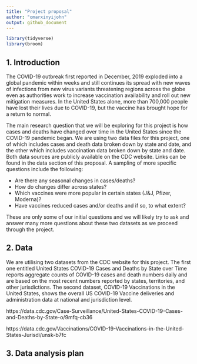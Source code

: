 ```yaml
---
title: "Project proposal"
author: "omarxinyijohn"
output: github_document
---
```


```r
library(tidyverse)
library(broom)
```

## 1. Introduction

The COVID-19 outbreak first reported in December, 2019 exploded into a global pandemic within weeks and still continues its spread with new waves of infections from new virus variants threatening regions across the globe even as authorities work to increase vaccination availability and roll out new mitigation measures. In the United States alone, more than 700,000 people have lost their lives due to COVID-19, but the vaccine has brought hope for a return to normal. 

The main research question that we will be exploring for this project is how cases and deaths have changed over time in the United States since the COVID-19 pandemic began. We are using two data files for this project, one of which includes cases and death data broken down by state and date, and the other which includes vaccination data broken down by state and date. Both data sources are publicly available on the CDC website. Links can be found in the data section of this proposal. A sampling of more specific questions include the following:

- Are there any seasonal changes in cases/deaths?
- How do changes differ across states?
- Which vaccines were more popular in certain states (J&J, Pfizer, Moderna)?
- Have vaccines reduced cases and/or deaths and if so, to what extent?

These are only some of our initial questions and we will likely try to ask and answer many more questions about these two datasets as we proceed through the project.



## 2. Data

We are utilising two datasets from the CDC website for this project. The first one entitled United States COVID-19 Cases and Deaths by State over Time reports aggregate counts of COVID-19 cases and death numbers daily and are based on the most recent numbers reported by states, territories, and other jurisdictions. The second dataset, COVID-19 Vaccinations in the United States, shows the overall US COVID-19 Vaccine deliveries and administration data at national and jurisdiction level.

https://data.cdc.gov/Case-Surveillance/United-States-COVID-19-Cases-and-Deaths-by-State-o/9mfq-cb36

https://data.cdc.gov/Vaccinations/COVID-19-Vaccinations-in-the-United-States-Jurisdi/unsk-b7fc



## 3. Data analysis plan



